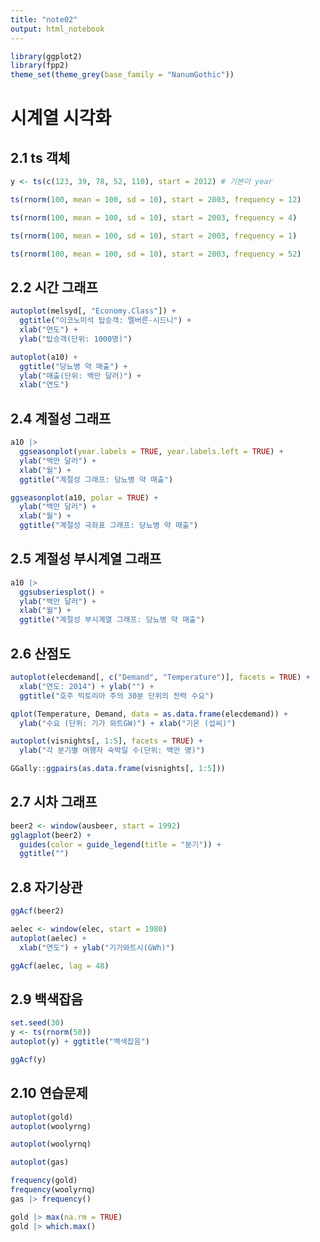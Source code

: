 ```yaml
---
title: "note02"
output: html_notebook
---
```


```r
library(ggplot2)
library(fpp2)
theme_set(theme_grey(base_family = "NanumGothic"))
```

# 시계열 시각화

## 2.1 ts 객체

```r
y <- ts(c(123, 39, 78, 52, 110), start = 2012) # 기본이 year
```

```r
ts(rnorm(100, mean = 100, sd = 10), start = 2003, frequency = 12)
```

```r
ts(rnorm(100, mean = 100, sd = 10), start = 2003, frequency = 4)
```

```r
ts(rnorm(100, mean = 100, sd = 10), start = 2003, frequency = 1)
```

```r
ts(rnorm(100, mean = 100, sd = 10), start = 2003, frequency = 52)
```

## 2.2 시간 그래프

```r
autoplot(melsyd[, "Economy.Class"]) +
  ggtitle("이코노미석 탑승객: 멜버른-시드니") +
  xlab("연도") +
  ylab("탑승객(단위: 1000명)")
```

```r
autoplot(a10) +
  ggtitle("당뇨병 약 매출") +
  ylab("매출(단위: 백만 달러)") +
  xlab("연도")
```

## 2.4 계절성 그래프

```r
a10 |>
  ggseasonplot(year.labels = TRUE, year.labels.left = TRUE) +
  ylab("백만 달러") +
  xlab("월") +
  ggtitle("계절성 그래프: 당뇨병 약 매출")
```

```r
ggseasonplot(a10, polar = TRUE) +
  ylab("백만 달러") +
  xlab("월") +
  ggtitle("계절성 극좌표 그래프: 당뇨병 약 매출")
```

## 2.5 계절성 부시계열 그래프

```r
a10 |>
  ggsubseriesplot() +
  ylab("백만 달러") +
  xlab("월") +
  ggtitle("계절성 부시계열 그래프: 당뇨병 약 매출")
```

## 2.6 산점도

```r
autoplot(elecdemand[, c("Demand", "Temperature")], facets = TRUE) +
  xlab("연도: 2014") + ylab("") +
  ggtitle("호주 빅토리아 주의 30분 단위의 전력 수요")
```

```r
qplot(Temperature, Demand, data = as.data.frame(elecdemand)) +
  ylab("수요 (단위: 기가 와트GW)") + xlab("기온 (섭씨)")
```

```r
autoplot(visnights[, 1:5], facets = TRUE) +
  ylab("각 분기별 여행자 숙박일 수(단위: 백만 명)")
```

```r
GGally::ggpairs(as.data.frame(visnights[, 1:5]))
```

## 2.7 시차 그래프

```r
beer2 <- window(ausbeer, start = 1992)
gglagplot(beer2) +
  guides(color = guide_legend(title = "분기")) +
  ggtitle("")
```

## 2.8 자기상관

```r
ggAcf(beer2)
```

```r
aelec <- window(elec, start = 1980)
autoplot(aelec) +
  xlab("연도") + ylab("기가와트시(GWh)")
```

```r
ggAcf(aelec, lag = 48)
```

## 2.9 백색잡음

```r
set.seed(30)
y <- ts(rnorm(50))
autoplot(y) + ggtitle("백색잡음")
```

```r
ggAcf(y)
```

## 2.10 연습문제

```r
autoplot(gold)
autoplot(woolyrng)
```

```r
autoplot(woolyrnq)
```

```r
autoplot(gas)
```

```r
frequency(gold)
frequency(woolyrnq)
gas |> frequency()
```

```r
gold |> max(na.rm = TRUE)
gold |> which.max()
```
